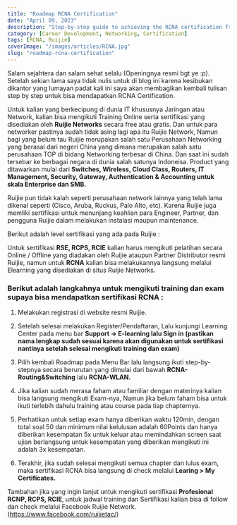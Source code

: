 ```yaml
---
title: "Roadmap RCNA Certification"
date: "April 09, 2023"
description: "Step-by-step guide to achieving the RCNA certification from Ruckus."
category: [Career Development, Networking, Certification]
tags: [RCNA, Ruijie]
coverImage: "/images/articles/RCNA.jpg"
slug: "roadmap-rcna-certification"
---
```


Salam sejahtera dan salam sehat selalu (Openingnya resmi bgt ye :p).
Setelah sekian lama saya tidak nulis untuk di blog ini karena kesibukan dikantor yang lumayan padat kali ini saya akan membagikan kembali tulisan step by step untuk bisa mendapatkan RCNA Certification.

Untuk kalian yang berkecipung di dunia IT khususnya Jaringan atau Network, kalian bisa mengikuti Training Online serta sertifikasi yang disediakan oleh **Ruijie Networks** secara free atau gratis.
Dan untuk para networker pastinya sudah tidak asing lagi apa itu Ruijie Network, Namun bagi yang belum tau Ruijie merupakan salah satu Perusahaan Networking yang berasal dari negeri China yang dimana merupakan salah satu perusahaan TOP di bidang Networking terbesar di China. Dan saat ini sudah tersebar ke berbagai negara di dunia salah satunya Indoneisa. Product yang ditawarkan mulai dari **Switches, Wireless, Cloud Class, Routers, IT Management, Security, Gateway, Authentication & Accounting untuk skala Enterprise dan SMB.**

Ruijie pun tidak kalah seperti perusahaan network lainnya yang telah lama dikenal seperti (Cisco, Aruba, Ruckus, Palo Alto, etc). 
Karena Ruijie juga memliki sertifikasi untuk menunjang keahlian para Engineer, Partner, dan pengguna Ruijie dalam melakukan instalasi maupun maintenance.

Berikut adalah level sertifikasi yang ada pada Ruijie :

<ImageWithCaption
  src="/images/articles/Pyramid.jpg"
  alt="Level Certification"
  caption="Training Service Curriculum"
/>


Untuk sertifikasi **RSE, RCPS, RCIE** kalian harus mengikuti pelatihan secara Online / Offline yang diadakan oleh Ruijie ataupun Partner Distributor resmi Ruijie, namun untuk **RCNA** kalian bisa melakukannya langsung melalui Elearning yang disediakan di situs Ruijie Networks. 

### Berikut adalah langkahnya untuk mengikuti training dan exam supaya bisa mendapatkan sertifikasi RCNA :

1.	Melakukan registrasi di website resmi Ruijie. 

<ImageWithCaption
  src="/images/articles/register.jpg"
  alt="Register Page"
  caption="ruijienetworks.com/register"
/>

2.	Setelah selesai melakukan Register/Pendaftaran, 
Lalu kunjungi Learning Center pada menu bar **Support -> E-learning lalu Sign in (pastikan nama lengkap sudah sesuai karena akan digunakan untuk sertifikasi nantinya setelah selesai mengikuti training dan exam)**

<ImageWithCaption
  src="/images/articles/elearningportal.jpg"
  alt="Elearning Portal"
  caption="elearning.ruijienetworks.com/study"
/>

3.	Pilih kembali Roadmap pada Menu Bar lalu langsung ikuti step-by-stepnya secara berurutan yang dimulai dari bawah **RCNA-Routing&Switching** lalu **RCNA-WLAN.**

<ImageWithCaption
  src="/images/articles/roadmap.jpg"
  alt="Roadmap"
  caption="elearning.ruijienetworks.com/learningpath"
/>

4.	Jika kalian sudah merasa faham atau familiar dengan materinya kalian bisa langsung mengikuti Exam-nya, Namun jika belum faham bisa untuk ikuti terlebih dahulu training atau course pada tiap chapternya.

<ImageWithCaption
  src="/images/articles/rcnars.jpg"
  alt="chapter"
  caption="RCNA - Routing&Switching "
/>

5.	Perhatikan untuk setiap exam hanya diberikan waktu 120min, dengan total soal 50 dan minimum nilai kelulusan adalah 60Points dan hanya diberikan kesempatan 5x untuk keluar atau memindahkan screen saat ujian berlangsung untuk kesempatan yang diberikan mengikuti ini adalah 3x kesempatan.

<ImageWithCaption
  src="/images/articles/examresult.jpg"
  alt="result"
  caption="Exam RCNA - Routing&Switching "
/>

6.	Terakhir, jika sudah selesai mengikuti semua chapter dan lulus exam, maka sertifikasi RCNA bisa langsung di check melalui **Learing > My Certificates.**

<ImageWithCaption
  src="/images/articles/mycertificate.jpg"
  alt="My Certificate"
  caption="My certificates"
/>

<ImageWithCaption
  src="/images/articles/contohcert.jpg"
  alt="Contoh"
  caption="Contoh Certificate"
/>


Tambahan jika yang ingin lanjut untuk mengikuti sertifikasi **Profesional RCNP, RCPS, RCIE**, untuk jadwal training dan Sertifikasi kalian bisa di follow dan check melalui Facebook Ruijie Network. (https://www.facebook.com/ruijietac/)